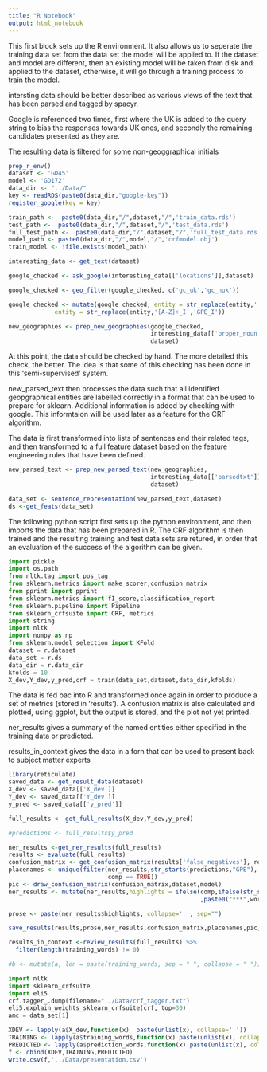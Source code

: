```yaml
---
title: "R Notebook"
output: html_notebook
---
```


This first block sets up the R environment.  It also allows us to seperate the training data set from the data set the model will be applied to.  If the dataset and model are different, then an existing model will be taken from disk and applied to the dataset, otherwise, it will go through a training process to train the model.

intersting data should be better described as various views of the text that has been parsed and tagged by spacyr.

Google is referenced two times, first where the UK is added to the query string to bias the responses towards UK ones, and secondly the remaining candidates presented as they are.

The resulting data is filtered for some non-geoggraphical initials

```r
prep_r_env()
dataset <- 'GD45'
model <- 'GD172'
data_dir <- "../Data/"
key <- readRDS(paste0(data_dir,"google-key"))
register_google(key = key)

train_path <-  paste0(data_dir,"/",dataset,"/",'train_data.rds')
test_path <-  paste0(data_dir,"/",dataset,"/",'test_data.rds')
full_test_path <-  paste0(data_dir,"/",dataset,"/",'full_test_data.rds')
model_path <- paste0(data_dir,"/",model,"/",'crfmodel.obj')
train_model <- !file.exists(model_path)

interesting_data <- get_text(dataset)

google_checked <- ask_google(interesting_data[['locations']],dataset)

google_checked <- geo_filter(google_checked, c('gc_uk','gc_nuk'))

google_checked <- mutate(google_checked, entity = str_replace(entity,'[A-Z]+_B','GPE_B'),
             entity = str_replace(entity,'[A-Z]+_I','GPE_I'))

new_geographies <- prep_new_geographies(google_checked,
                                        interesting_data[['proper_noun']],
                                        dataset)
```

At this point, the data should be checked by hand.  The more detailed this check, the better.  The idea is that some of this checking has been done in this 'semi-supervised' system.


new_parsed_text then processes the data such that all identified geopgraphical entities are labelled correctly in a format that can be used to prepare for sklearn.  Additional information is added by checking with google.  This informtaion will be used later as a feature for the CRF algorithm.

The data is first transformed into lists of sentences and their related tags, and then transformed to a full feature dataset based on the feature engineering rules that have been defined.

```r


new_parsed_text <- prep_new_parsed_text(new_geographies,
                                        interesting_data[['parsedtxt']],
                                        dataset)

data_set <- sentence_representation(new_parsed_text,dataset)
ds <-get_feats(data_set)
```

The following python script  first sets up the python environment, and then imports the data that has been prepared in R. The CRF algorithm is then trained and the resulting training and test data sets are retured, in order that an evaluation of the success of the algorithm can be given.

```python
import pickle
import os.path
from nltk.tag import pos_tag
from sklearn.metrics import make_scorer,confusion_matrix
from pprint import pprint
from sklearn.metrics import f1_score,classification_report
from sklearn.pipeline import Pipeline
from sklearn_crfsuite import CRF, metrics
import string
import nltk
import numpy as np
from sklearn.model_selection import KFold
dataset = r.dataset
data_set = r.ds
data_dir = r.data_dir
kfolds = 10
X_dev,Y_dev,y_pred,crf = train(data_set,dataset,data_dir,kfolds)


```

The data is fed bac into R and transformed once again in order to produce a set of metrics (stored in 'results').  A confusion matrix is also calculated and plotted, using ggplot, but the output is stored, and the plot not yet printed.

ner_results gives a summary of the named entities either specified in the training data or predicted. 

results_in_context gives the data in a forn that can be used to present back to subject matter experts


```r
library(reticulate)
saved_data <- get_result_data(dataset)
X_dev <- saved_data[['X_dev']]
Y_dev <- saved_data[['Y_dev']]
y_pred <- saved_data[['y_pred']]

full_results <- get_full_results(X_dev,Y_dev,y_pred)

#predictions <- full_results$y_pred

ner_results <-get_ner_results(full_results)
results <- evaluate(full_results)
confusion_matrix <- get_confusion_matrix(results['false_negatives'], results['true_positives'], results['true_negatives'], results['false_positives'])
placenames <- unique(filter(ner_results,str_starts(predictions,"GPE"),
                            comp == TRUE))
pic <- draw_confusion_matrix(confusion_matrix,dataset,model)
ner_results <- mutate(ner_results,highlights = ifelse(comp,ifelse(str_starts(predictions,"GPE"),paste0("++",word,"++"),word)
                                                      ,paste0("***",word,"***")))

prose <- paste(ner_results$highlights, collapse=' ', sep="")

save_results(results,prose,ner_results,confusion_matrix,placenames,pic,dataset)

results_in_context <-review_results(full_results) %>%
  filter(length(training_words) != 0)

#b <- mutate(a, len = paste(training_words, sep = " ", collapse = " "))

```

```python
import nltk
import sklearn_crfsuite
import eli5
crf.tagger_.dump(filename="../Data/crf_tagger.txt")
eli5.explain_weights_sklearn_crfsuite(crf, top=30)
amc = data_set[1]
```

```r
XDEV <- lapply(a$X_dev,function(x)  paste(unlist(x), collapse=' '))
TRAINING <- lapply(a$training_words,function(x) paste(unlist(x), collapse=' '))
PREDICTED <- lapply(a$prediction_words,function(x) paste(unlist(x), collapse=' '))
f <- cbind(XDEV,TRAINING,PREDICTED)
write.csv(f,'../Data/presentation.csv')
```

